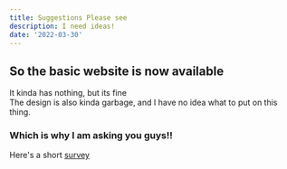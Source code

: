 ```yaml
---
title: Suggestions Please see
description: I need ideas!
date: '2022-03-30'
---
```


## So the basic website is now available

It kinda has nothing, but its fine       
The design is also kinda garbage, and I have no idea what to put on this thing.

### Which is why I am asking you guys!!
Here's a short [survey](https://3qkgp8rasa7.typeform.com/to/R0jUDQkr)